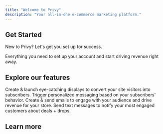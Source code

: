 ```yaml
---
title: "Welcome to Privy"
description: "Your all-in-one e-commerce marketing platform."
---
```


## Get Started

New to Privy? Let's get you set up for success.

<Card title="Quickstart" icon="rocket" horizontal={true}>
  Everything you need to set up your account and start driving revenue right away.
</Card>

## Explore our features

<CardGroup cols={2}>
  <Card title="Grow your list" img="/images/home/grow-list-graphic.png" href="/docs/getting-started/start-here">
    Create & launch eye-catching displays to convert your site visitors into subscribers.
  </Card>

  <Card title="Automate your email strategy" img="/images/home/automation-graphic.png">
    Trigger personalized messaging based on your subscribers' behavior.
  </Card>

  <Card title="Send personalized emails" img="/images/home/email-campaign-graphic.png">
    Create & send emails to engage with your audience and drive revenue for your store.
  </Card>

  <Card title="Drive revenue with SMS" img="/images/home/sms-graphic.png">
    Send text messages to notify your most engaged customers about deals + drops.
  </Card>
</CardGroup>

## Learn more

<CardGroup cols={3}>
  <Card title="Content" horizontal={true}>

  </Card>

  <Card title="Contacts">

  </Card>

  <Card title="Deliverability">

  </Card>

  <Card title="Compliance">

  </Card>

  <Card title="Integrations">

  </Card>

  <Card title="Account + Billing">

  </Card>
</CardGroup>